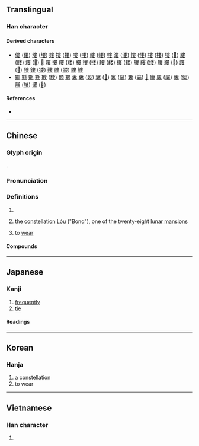 {{also|娄}}
{{character info}}
==Translingual==

===Han character===
{{Han char|rn=38|rad=女|as=08|sn=11|four=50404|canj=LLV,LWLV|ids=⿳毋中女}}

====Derived characters====
* [[僂]] ([[偻]]) [[塿]] ([[𪣻]]) [[㜢]] [[摟]] ([[搂]]) [[嘍]] ([[喽]]) [[嶁]] ([[嵝]]) [[㡞]] [[漊]] ([[溇]]) [[慺]] ([[㥪]]) [[樓]] ([[楼]]) [[㺏]] ([[𤠋]]) [[膢]] ([[𦝼]]) [[熡]] ([[𤋏]]) [[𤛠]] [[㻲]] [[䄛]] [[瞜]] ([[䁖]]) [[䅹]] [[褸]] ([[褛]]) [[耬]] ([[耧]]) [[螻]] ([[蝼]]) [[艛]] [[縷]] ([[缕]]) [[軁]] [[貗]] ([[𫎌]]) [[謱]] ([[𫍴]]) [[䝏]] [[鏤]] ([[镂]]) [[鞻]] [[髏]] ([[髅]]) [[䮫]] [[䱾]]
* [[䣚]] [[㪹]] [[甊]] [[氀]] [[數]] ([[数]]) [[䫫]] [[鷜]] [[㟺]] [[蔞]] ([[蒌]]) [[寠]] ([[𪧘]]) [[窶]] ([[窭]]) [[簍]] ([[篓]]) [[𩯁]] [[廔]] [[屢]] ([[屡]]) [[瘻]] ([[瘘]]) [[屨]] ([[屦]]) [[遱]] ([[𫐷]])

====References====
* {{Han ref|kx=0263.480|dkj=06383|dj=0530.330|hdz=21058.030|uh=5A41|ud=23105|bh=B0FA|bd=45306}}

----

==Chinese==
{{zh-forms|s=娄|alt=𡞔}}

===Glyph origin===
{{Han etym}}
{{Han compound|母|中|女|t1=mother|t3=daughter|ls=ic}}.

===Pronunciation===
{{zh-pron
|m=lóu
|c=lau4
|md=lèu
|mn=qz:liô/tw,xm,zz:lô͘
|mc=y
|oc=y
|ma=
|cat=pn,v
}}

===Definitions===
{{zh-hanzi}}

# {{surname|zh}}
# {{lb|zh|Chinese astronomy}} the [[constellation]] [[w:Bond (Chinese constellation)|Lóu]] ("Bond"), one of the twenty-eight [[w:Twenty-eight mansions|lunar mansions]]
# to [[wear]]

====Compounds====
{{zh-der|卷婁|婁羅|孛婁|婁江|婁東派|婁子|婁妃|婁山|潑包婁|捅婁子|離婁之明|黑婁婁|離婁|邾婁}}

----

==Japanese==

===Kanji===
{{ja-kanji|grade=|rs=女08}}

# [[frequently]]
# [[tie]]

====Readings====
{{ja-readings
|goon=る
|kanon=ろう
|kun=つな-ぐ, ひ-く}}

----

==Korean==

===Hanja===
{{ko-hanja|hangeul=루|rv=ru|mr=ru|y=lwu}}

# a constellation
# to wear

----

==Vietnamese==

===Han character===
{{vi-readings|reading=lâu, sau, lu, lủ, lũ|rs=女08}}

# {{rfdef|vi|sort=女08}}
